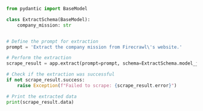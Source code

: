 ```python Python
from pydantic import BaseModel

class ExtractSchema(BaseModel):
    company_mission: str


# Define the prompt for extraction
prompt = 'Extract the company mission from Firecrawl\'s website.'

# Perform the extraction
scrape_result = app.extract(prompt=prompt, schema=ExtractSchema.model_json_schema())

# Check if the extraction was successful
if not scrape_result.success:
    raise Exception(f"Failed to scrape: {scrape_result.error}")

# Print the extracted data
print(scrape_result.data)
```
